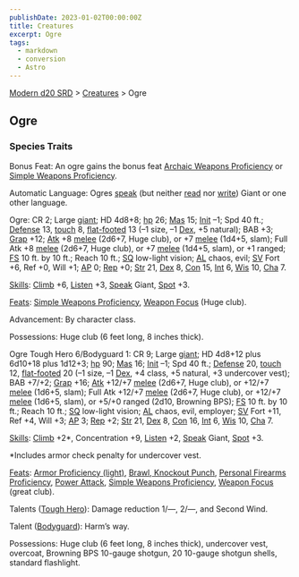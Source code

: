 ```yaml
---
publishDate: 2023-01-02T00:00:00Z
title: Creatures
excerpt: Ogre
tags:
  - markdown
  - conversion
  - Astro
---
```


[Modern d20 SRD](/#modernD20) > [Creatures](modern-d20-srd-creatures-index) > Ogre

## Ogre

### Species Traits

Bonus Feat: An ogre gains the bonus feat [Archaic Weapons Proficiency](modern-d20-srd-feats-archaic-weapons-proficiency) or [Simple Weapons Proficiency](modern-d20-srd-feats-simple-weapons-proficiency).

Automatic Language: Ogres [speak](modern-d20-srd-skills-speak-language) (but neither [read](modern-d20-srd-skills-read-write-language) nor [write](modern-d20-srd-skills-read-write-language)) Giant or one other language.

Ogre: CR 2; Large [giant](modern-d20-srd-creature-types-giant); HD 4d8+8; [hp](modern-d20-srd-combat-hit-points) 26; [Mas](modern-d20-srd-creatures-creature-overview) 15; [Init](modern-d20-srd-combat-initiative) –1; Spd 40 ft.; [Defense](modern-d20-srd-combat-defense) 13, [touch](modern-d20-srd-combat-attack-actions) 8, [flat-footed](modern-d20-srd-combat-surprise) 13 (–1 size, –1 [Dex](modern-d20-srd-basics-ability-scores), +5 natural); BAB +3; [Grap](modern-d20-srd-combat-grapple) +12; [Atk](modern-d20-srd-combat-attack-roll) +8 [melee](modern-d20-srd-combat-attack-roll) (2d6+7, Huge club), or +7 [melee](modern-d20-srd-combat-attack-roll) (1d4+5, slam); Full Atk +8 [melee](modern-d20-srd-combat-attack-roll) (2d6+7, Huge club), or +7 [melee](modern-d20-srd-combat-attack-roll) (1d4+5, slam), or +1 ranged; [FS](modern-d20-srd-creatures-creature-overview) 10 ft. by 10 ft.; Reach 10 ft.; [SQ](modern-d20-srd-creatures-creature-overview) low-light vision; [AL](modern-d20-srd-basics-allegiances) chaos, evil; [SV](modern-d20-srd-basics-saving-throws) Fort +6, Ref +0, Will +1; [AP](modern-d20-srd-creatures-creature-overview) 0; [Rep](modern-d20-srd-creatures-creature-overview) +0; [Str](modern-d20-srd-basics-ability-scores) 21, [Dex](modern-d20-srd-basics-ability-scores) 8, [Con](modern-d20-srd-basics-ability-scores) 15, [Int](modern-d20-srd-basics-ability-scores) 6, [Wis](modern-d20-srd-basics-ability-scores) 10, [Cha](modern-d20-srd-basics-ability-scores) 7.

[Skills](modern-d20-srd-skills-index): [Climb](modern-d20-srd-skills-climb) +6, [Listen](modern-d20-srd-skills-listen) +3, [Speak](modern-d20-srd-skills-speak-language) Giant, [Spot](modern-d20-srd-skills-spot) +3.

[Feats](modern-d20-srd-feats-index): [Simple Weapons Proficiency](modern-d20-srd-feats-simple-weapons-proficiency), [Weapon Focus](modern-d20-srd-feats-weapon-focus) (Huge club).

Advancement: By character class.

Possessions: Huge club (6 feet long, 8 inches thick).

Ogre Tough Hero 6/Bodyguard 1: CR 9; Large [giant](modern-d20-srd-creature-types-giant); HD 4d8+12 plus 6d10+18 plus 1d12+3; [hp](modern-d20-srd-combat-hit-points) 90; [Mas](modern-d20-srd-creatures-creature-overview) 16; [Init](modern-d20-srd-combat-initiative) –1; Spd 40 ft.; [Defense](modern-d20-srd-combat-defense) 20, [touch](modern-d20-srd-combat-attack-actions) 12, [flat-footed](modern-d20-srd-combat-surprise) 20 (–1 size, –1 [Dex](modern-d20-srd-basics-ability-scores), +4 class, +5 natural, +3 undercover vest); BAB +7/+2; [Grap](modern-d20-srd-combat-grapple) +16; [Atk](modern-d20-srd-combat-attack-roll) +12/+7 [melee](modern-d20-srd-combat-attack-roll) (2d6+7, Huge club), or +12/+7 [melee](modern-d20-srd-combat-attack-roll) (1d6+5, slam); Full Atk +12/+7 [melee](modern-d20-srd-combat-attack-roll) (2d6+7, Huge club), or +12/+7 [melee](modern-d20-srd-combat-attack-roll) (1d6+5, slam), or +5/+0 ranged (2d10, Browning BPS); [FS](modern-d20-srd-creatures-creature-overview) 10 ft. by 10 ft.; Reach 10 ft.; [SQ](modern-d20-srd-creatures-creature-overview) low-light vision; [AL](modern-d20-srd-basics-allegiances) chaos, evil, employer; [SV](modern-d20-srd-basics-saving-throws) Fort +11, Ref +4, Will +3; [AP](modern-d20-srd-creatures-creature-overview) 3; [Rep](modern-d20-srd-creatures-creature-overview) +2; [Str](modern-d20-srd-basics-ability-scores) 21, [Dex](modern-d20-srd-basics-ability-scores) 8, [Con](modern-d20-srd-basics-ability-scores) 16, [Int](modern-d20-srd-basics-ability-scores) 6, [Wis](modern-d20-srd-basics-ability-scores) 10, [Cha](modern-d20-srd-basics-ability-scores) 7.

[Skills](modern-d20-srd-skills-index): [Climb](modern-d20-srd-skills-climb) +2\*, Concentration +9, [Listen](modern-d20-srd-skills-listen) +2, [Speak](modern-d20-srd-skills-speak-language) Giant, [Spot](modern-d20-srd-skills-spot) +3.

\*Includes armor check penalty for undercover vest.

[Feats](modern-d20-srd-feats-index): [Armor Proficiency (light)](modern-d20-srd-feats-armor-proficiency-light), [Brawl](modern-d20-srd-feats-brawl),[ Knockout Punch](modern-d20-srd-feats-knockout-punch), [Personal Firearms Proficiency](modern-d20-srd-feats-personal-firearms-proficiency), [Power Attack](modern-d20-srd-feats-power-attack), [Simple Weapons Proficiency](modern-d20-srd-feats-simple-weapons-proficiency), [Weapon Focus](modern-d20-srd-feats-weapon-focus) (great club).

Talents ([Tough Hero](modern-d20-srd-classes-basic-tough-hero)): Damage reduction 1/—, 2/—, and Second Wind.

Talent ([Bodyguard](modern-d20-srd-classes-advanced-bodyguard)): Harm’s way.

Possessions: Huge club (6 feet long, 8 inches thick), undercover vest, overcoat, Browning BPS 10-gauge shotgun, 20 10-gauge shotgun shells, standard flashlight.

